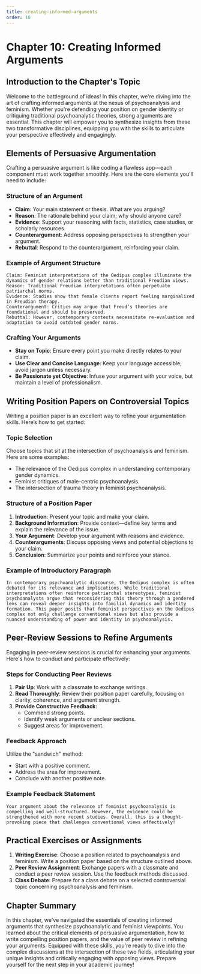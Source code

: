 ```yaml
---
title: creating-informed-arguments
order: 10
---
```


# Chapter 10: Creating Informed Arguments

## Introduction to the Chapter's Topic

Welcome to the battleground of ideas! In this chapter, we're diving into the art of crafting informed arguments at the nexus of psychoanalysis and feminism. Whether you're defending your position on gender identity or critiquing traditional psychoanalytic theories, strong arguments are essential. This chapter will empower you to synthesize insights from these two transformative disciplines, equipping you with the skills to articulate your perspective effectively and engagingly.

## Elements of Persuasive Argumentation

Crafting a persuasive argument is like coding a flawless app—each component must work together smoothly. Here are the core elements you'll need to include:

### Structure of an Argument

- **Claim**: Your main statement or thesis. What are you arguing?
- **Reason**: The rationale behind your claim; why should anyone care?
- **Evidence**: Support your reasoning with facts, statistics, case studies, or scholarly resources.
- **Counterargument**: Address opposing perspectives to strengthen your argument.
- **Rebuttal**: Respond to the counterargument, reinforcing your claim.

### Example of Argument Structure

```plaintext
Claim: Feminist interpretations of the Oedipus complex illuminate the dynamics of gender relations better than traditional Freudian views.
Reason: Traditional Freudian interpretations often perpetuate patriarchal norms.
Evidence: Studies show that female clients report feeling marginalized in Freudian therapy.
Counterargument: Critics may argue that Freud’s theories are foundational and should be preserved.
Rebuttal: However, contemporary contexts necessitate re-evaluation and adaptation to avoid outdated gender norms.
```

### Crafting Your Arguments

- **Stay on Topic**: Ensure every point you make directly relates to your claim.
- **Use Clear and Concise Language**: Keep your language accessible; avoid jargon unless necessary.
- **Be Passionate yet Objective**: Infuse your argument with your voice, but maintain a level of professionalism.

## Writing Position Papers on Controversial Topics

Writing a position paper is an excellent way to refine your argumentation skills. Here’s how to get started:

### Topic Selection

Choose topics that sit at the intersection of psychoanalysis and feminism. Here are some examples:
- The relevance of the Oedipus complex in understanding contemporary gender dynamics.
- Feminist critiques of male-centric psychoanalysis.
- The intersection of trauma theory in feminist psychoanalysis.

### Structure of a Position Paper

1. **Introduction**: Present your topic and make your claim.
2. **Background Information**: Provide context—define key terms and explain the relevance of the issue.
3. **Your Argument**: Develop your argument with reasons and evidence.
4. **Counterarguments**: Discuss opposing views and potential objections to your claim.
5. **Conclusion**: Summarize your points and reinforce your stance.

### Example of Introductory Paragraph

```plaintext
In contemporary psychoanalytic discourse, the Oedipus complex is often debated for its relevance and implications. While traditional interpretations often reinforce patriarchal stereotypes, feminist psychoanalysts argue that reconsidering this theory through a gendered lens can reveal deeper insights into familial dynamics and identity formation. This paper posits that feminist perspectives on the Oedipus complex not only challenge conventional views but also provide a nuanced understanding of power and identity in psychoanalysis.
```

## Peer-Review Sessions to Refine Arguments

Engaging in peer-review sessions is crucial for enhancing your arguments. Here's how to conduct and participate effectively:

### Steps for Conducting Peer Reviews

1. **Pair Up**: Work with a classmate to exchange writings.
2. **Read Thoroughly**: Review their position paper carefully, focusing on clarity, coherence, and argument strength.
3. **Provide Constructive Feedback**:
   - Commend strong points.
   - Identify weak arguments or unclear sections.
   - Suggest areas for improvement.

### Feedback Approach

Utilize the "sandwich" method:
- Start with a positive comment.
- Address the area for improvement.
- Conclude with another positive note.

### Example Feedback Statement

```plaintext
Your argument about the relevance of feminist psychoanalysis is compelling and well-structured. However, the evidence could be strengthened with more recent studies. Overall, this is a thought-provoking piece that challenges conventional views effectively!
```

## Practical Exercises or Assignments

1. **Writing Exercise**: Choose a position related to psychoanalysis and feminism. Write a position paper based on the structure outlined above.
2. **Peer Review Assignment**: Exchange papers with a classmate and conduct a peer review session. Use the feedback methods discussed.
3. **Class Debate**: Prepare for a class debate on a selected controversial topic concerning psychoanalysis and feminism.

## Chapter Summary

In this chapter, we've navigated the essentials of creating informed arguments that synthesize psychoanalytic and feminist viewpoints. You learned about the critical elements of persuasive argumentation, how to write compelling position papers, and the value of peer review in refining your arguments. Equipped with these skills, you're ready to dive into the complex discussions at the intersection of these two fields, articulating your unique insights and critically engaging with opposing views. Prepare yourself for the next step in your academic journey!
